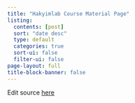 ```yaml
---
title: "Hakyimlab Course Material Page"
listing:
  contents: [post]
  sort: "date desc"
  type: default
  categories: true
  sort-ui: false
  filter-ui: false
page-layout: full
title-block-banner: false
---
```


Edit source [here](https://github.com/hakyimlab/web-course-material)